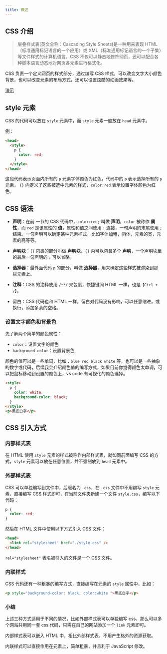 ---
title: 概述
---

## CSS 介绍

> 层叠样式表(英文全称：Cascading Style Sheets)是一种用来表现 HTML（标准通用标记语言的一个应用）或 XML（标准通用标记语言的一个子集）等文件样式的计算机语言。CSS 不仅可以静态地修饰网页，还可以配合各种脚本语言动态地对网页各元素进行格式化。

CSS 负责一个定义网页的样式部分，通过编写 CSS 样式，可以改变文字大小颜色背景，也可以改变元素的布局方式，还可以设置炫酷的动画效果等。

[演示](https://xxwwp.top/demo/CSS-%E6%A6%82%E8%BF%B0%E6%BC%94%E7%A4%BA/)

## style 元素

CSS 的代码可以放在 `style` 元素中，而 `style` 元素一般放在 `head` 元素中。

例：

```html
<head>
  <style>
    p {
      color: red;
    }
  </style>
</head>
```

这段代码表示页面内所有的 `p` 元素字体颜色为红色，代码中的 `p` 表示选择所有的 `p` 元素， `{}` 内定义了这些被选中元素的样式，`color:red` 表示设置字体颜色为红色。

## CSS 语法

- **声明**：在前 一节的 CSS 代码中，`color:red;` 叫做 **声明**，`color` 被称作 **属性**，而 `red` 是该属性的 **值**，属性和值之间使用 `:` 连接，一句声明的末尾使用 `;` 结束。一句声明可以确定某种元素样式，比如字体加粗，斜体，元素的宽，元素的高等等。

- **声明块**：`{}` 包裹的部分叫做 **声明块**，`{}` 内可以包含多个 **声明**，一个声明块里的最后一句声明的 `;` 可以省略。

- **选择器**：最外面代码 `p` 的部分，叫做 **选择器**，用来确定这些样式被渲染到那些元素上。

- **注释**：CSS 的注释使用 `/**/` 来包裹，快捷键同 HTML 一样，也是`【Ctrl + /】`。

- 留白：CSS 代码也和 HTML 一样，留白对代码没有影响，可以任意缩进，或换行，添加多余的空格。

### 设置文字颜色和背景色

先了解两个简单的颜色属性：

- `color`：设置文字的颜色
- `background-color`：设置背景色

颜色的值可以是一些单词，比如：`blue red black white` 等，也可以是一些抽象的数字或代码，后续我会介绍颜色值的编写方式，如果目前你觉得颜色太单调，可以把鼠标移动到设置的颜色上，vs code 有可视化的颜色选择。

```html
<style>
  p {
    color: white;
    background-color: black;
  }
</style>
<p>黑底白字</p>
```

## CSS 引入方式

### 内部样式表

在 HTML 使用 `style` 元素的样式被称作内部样式表，就如同前面编写 CSS 的方式，`style` 元素可以放在任意位置，并不强制放到 `head` 元素中。

### 外部样式表

CSS 可以单独编写到文件中，后缀名为 `.css`，在 `.css` 文件中不用编写 `style` 元素，直接编写 CSS 样式即可，在当前文件夹新建一个文件 `style.css`，编写以下代码：

```css
p {
  color: red;
}
```

然后在 HTML 文件中使用以下方式引入 CSS 文件：

```html
<head>
  <link rel="stylesheet" href="./style.css" />
</head>
```

`rel="stylesheet"` 表名被引入的文件是一个 CSS 文件。

### 内联样式

CSS 代码还有一种粗暴的编写方式，直接编写在元素的 `style` 属性中，比如：

```html
<p style="background-color: black; color:white ">黑底白字</p>
```

### 小结

上述三种方式适用于不同的情况，比如外部样式表可以单独编写 css，那么可以多个网站共用同一套 css 代码，只需在自己的网站添加一个 `link` 元素即可。

内部样式表可以嵌入 HTML 中，相比外部样式表，不用产生格外的资源获取。

内联样式可以直接作用在元素上，简单粗暴，并且利于 JavaScript 修改。
